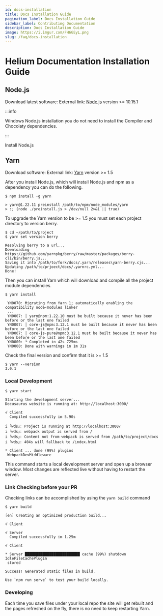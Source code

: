 ```yaml
---
id: docs-installation
title: Docs Installation Guide
pagination_label: Docs Installation Guide
sidebar_label: Contributing Documentation
description: Docs Installation Guide
image: https://i.imgur.com/FH6GEyL.png
slug: /faq/docs-installation
---
```


# Helium Documentation Installation Guide

## Node.js

Download latest software: External link: [Node.js](https://nodejs.org/en/download) version >=
10.15.1

:::info

Windows Node.js installation you do not need to install the Compiler and Chocolaty dependencies.

:::

Install Node.js

## Yarn

Download software: External link: [Yarn](https://yarnpkg.com/getting-started/install) version >= 1.5

After you install Node.js, which will install Node.js and npm as a dependency you can do the
following.

```
$ npm install -g yarn

> yarn@1.22.11 preinstall /path/to/npm/node_modules/yarn
> :; (node ./preinstall.js > /dev/null 2>&1 || true)
```

To upgrade the Yarn version to be >= 1.5 you must set each project directory to version berry.

```
$ cd ~/path/to/project
$ yarn set version berry

Resolving berry to a url...
Downloading https://github.com/yarnpkg/berry/raw/master/packages/berry-cli/bin/berry.js...
Saving it into /path/to/fork/docs/.yarn/releases\yarn-berry.cjs...
Updating /path/to/prjoect/docs/.yarnrc.yml...
Done!
```

Then you can install Yarn which will download and compile all the project module dependencies.

```
$ yarn install

 YN0070: Migrating from Yarn 1; automatically enabling the compatibility node-modules linker
 ...
 YN0007: │ yarn@npm:1.22.10 must be built because it never has been before or the last one failed
 YN0007: │ core-js@npm:3.12.1 must be built because it never has been before or the last one failed
 YN0007: │ core-js-pure@npm:3.12.1 must be built because it never has been before or the last one failed
 YN0000: └ Completed in 42s 725ms
 YN0000: Done with warnings in 1m 31s
```

Check the final version and confirm that it is >= 1.5

```
$ yarn --version
3.0.1
```

### Local Development

```
$ yarn start

Starting the development server...
Docusaurus website is running at: http://localhost:3000/

√ Client
  Compiled successfully in 5.90s

i ｢wds｣: Project is running at http://localhost:3000/
i ｢wds｣: webpack output is served from /
i ｢wds｣: Content not from webpack is served from /path/to/project/docs
i ｢wds｣: 404s will fallback to /index.html

* Client ... done (99%) plugins
 WebpackDevMiddleware
```

This command starts a local development server and open up a browser window. Most changes are
reflected live without having to restart the server.

### Link Checking before your PR

Checking links can be accomplished by using the `yarn build` command

```
$ yarn build

[en] Creating an optimized production build...

√ Client

√ Server
  Compiled successfully in 1.25m

√ Client

* Server █████████████████████████ cache (99%) shutdown IdleFileCachePlugin
 stored

Success! Generated static files in build.

Use `npm run serve` to test your build locally.
```

### Developing

Each time you save files under your local repo the site will get rebuilt and the pages refreshed on
the fly, there is no need to keep restarting Yarn.
